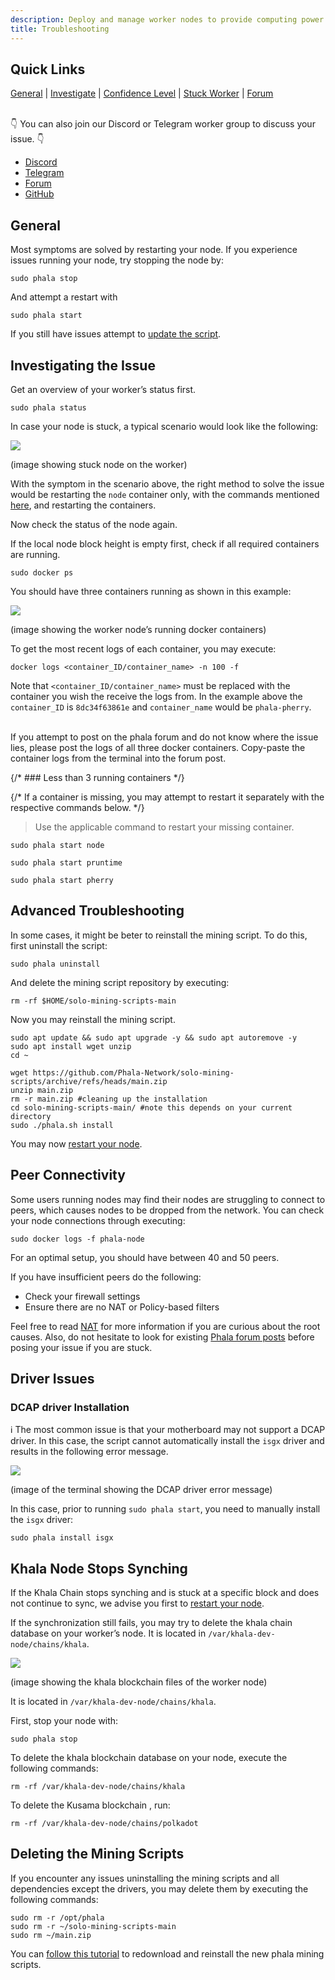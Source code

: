 ```yaml
---
description: Deploy and manage worker nodes to provide computing power on Phala Network.
title: Troubleshooting
---
```



## Quick Links <a href="#quick-links" id="quick-links"></a>

[General](https://github.com/Phala-Network/solo-mining-scripts#navigate) | [Investigate](https://github.com/Phala-Network/solo-mining-scripts#investigating-the-issue) | [Confidence Level](https://wiki.phala.network/en-us/mine/solo/4-0-faq/#confidence-level) | [Stuck Worker](https://github.com/Phala-Network/solo-mining-scripts/tree/main#khala-node-stops-synching) | [Forum](https://forum.phala.network/c/mai/42-category/42)

\
👇 You can also join our Discord or Telegram worker group to discuss your issue. 👇

* [Discord](https://discord.gg/C6E4hQjk)
* [Telegram](https://t.me/phalaworker)
* [Forum](https://forum.phala.network/c/mai/42-category/42)
* [GitHub](https://github.com/Phala-Network/solo-mining-scripts)

## General <a href="#general" id="general"></a>

Most symptoms are solved by restarting your node. If you experience issues running your node, try stopping the node by:

```
sudo phala stop
```

And attempt a restart with

```
sudo phala start
```

If you still have issues attempt to [update the script](/compute-providers/run-workers-on-khala/solo-scripts-guidance/update-your-workers-node).

## Investigating the Issue <a href="#investigating-the-issue" id="investigating-the-issue"></a>

Get an overview of your worker’s status first.

```
sudo phala status
```

In case your node is stuck, a typical scenario would look like the following:

<Frame>
    <img src="https://user-images.githubusercontent.com/37558304/147273109-d4d1d5e3-5098-43d1-99f5-2ba995ecd1b6.png" />
</Frame>

(image showing stuck node on the worker)

With the symptom in the scenario above, the right method to solve the issue would be restarting the `node` container only, with the commands mentioned [here](#general), and restarting the containers.

Now check the status of the node again.

If the local node block height is empty first, check if all required containers are running.

```
sudo docker ps
```

You should have three containers running as shown in this example:

<Frame>
    <img src="https://user-images.githubusercontent.com/37558304/145825263-50d69b7e-a7e1-45c9-9eca-cc2d7d3a6b69.png" />
</Frame>

(image showing the worker node’s running docker containers)

To get the most recent logs of each container, you may execute:

```
docker logs <container_ID/container_name> -n 100 -f
```

Note that `<container_ID/container_name>` must be replaced with the container you wish the receive the logs from. In the example above the `container_ID` is `8dc34f63861e` and `container_name` would be `phala-pherry`.

\
If you attempt to post on the phala forum and do not know where the issue lies, please post the logs of all three docker containers. Copy-paste the container logs from the terminal into the forum post.

{/* ### Less than 3 running containers */}

{/* If a container is missing, you may attempt to restart it separately with the respective commands below. */}

> Use the applicable command to restart your missing container.

```
sudo phala start node
```

```
sudo phala start pruntime
```

```
sudo phala start pherry
```

## Advanced Troubleshooting <a href="#advanced-troubleshooting" id="advanced-troubleshooting"></a>

In some cases, it might be beter to reinstall the mining script. To do this, first uninstall the script:

```
sudo phala uninstall
```

And delete the mining script repository by executing:

```
rm -rf $HOME/solo-mining-scripts-main
```

Now you may reinstall the mining script.

```
sudo apt update && sudo apt upgrade -y && sudo apt autoremove -y
sudo apt install wget unzip
cd ~
```

```
wget https://github.com/Phala-Network/solo-mining-scripts/archive/refs/heads/main.zip
unzip main.zip
rm -r main.zip #cleaning up the installation
cd solo-mining-scripts-main/ #note this depends on your current directory
sudo ./phala.sh install
```

You may now [restart your node](#general).

## Peer Connectivity <a href="#peer-connectivity" id="peer-connectivity"></a>

Some users running nodes may find their nodes are struggling to connect to peers, which causes nodes to be dropped from the network. You can check your node connections through executing:

```
sudo docker logs -f phala-node
```

For an optimal setup, you should have between 40 and 50 peers.

If you have insufficient peers do the following:

* Check your firewall settings
* Ensure there are no NAT or Policy-based filters

Feel free to read [NAT](https://en.wikipedia.org/wiki/Network\_address\_translation) for more information if you are curious about the root causes. Also, do not hesitate to look for existing [Phala forum posts](https://forum.phala.network/c/mai/42-category/42) before posing your issue if you are stuck.

## Driver Issues <a href="#driver-issues" id="driver-issues"></a>

### DCAP driver Installation <a href="#dcap-driver-installation" id="dcap-driver-installation"></a>

ℹ️ The most common issue is that your motherboard may not support a DCAP driver. In this case, the script cannot automatically install the `isgx` driver and results in the following error message.

<Frame>
    <img src="https://user-images.githubusercontent.com/37558304/143471619-1116c12f-7ef5-4313-93a5-51f3ed30c355.png" />
</Frame>

(image of the terminal showing the DCAP driver error message)

In this case, prior to running `sudo phala start`, you need to manually install the `isgx` driver:

```
sudo phala install isgx
```

## Khala Node Stops Synching <a href="#khala-node-stops-synching" id="khala-node-stops-synching"></a>

If the Khala Chain stops synching and is stuck at a specific block and does not continue to sync, we advise you first to [restart your node](#general).

If the synchronization still fails, you may try to delete the khala chain database on your worker’s node. It is located in `/var/khala-dev-node/chains/khala`.

<Frame>
    <img src="https://user-images.githubusercontent.com/37558304/143770078-26a3c457-ce1d-447c-8e26-81ea0e1beb9b.png" />
</Frame>

(image showing the khala blockchain files of the worker node)

It is located in `/var/khala-dev-node/chains/khala`.

First, stop your node with:

```
sudo phala stop
```

To delete the khala blockchain database on your node, execute the following commands:

```
rm -rf /var/khala-dev-node/chains/khala
```

To delete the Kusama blockchain , run:

```
rm -rf /var/khala-dev-node/chains/polkadot
```

## Deleting the Mining Scripts <a href="#deleting-the-mining-scripts" id="deleting-the-mining-scripts"></a>

If you encounter any issues uninstalling the mining scripts and all dependencies except the drivers, you may delete them by executing the following commands:

```
sudo rm -r /opt/phala
sudo rm -r ~/solo-mining-scripts-main
sudo rm ~/main.zip
```

You can [follow this tutorial](/compute-providers/run-workers-on-khala) to redownload and reinstall the new phala mining scripts.
